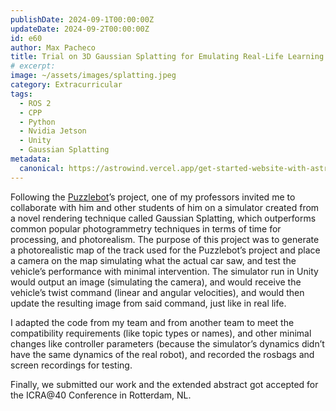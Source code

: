 ```yaml
---
publishDate: 2024-09-1T00:00:00Z
updateDate: 2024-09-2T00:00:00Z
id: e60
author: Max Pacheco
title: Trial on 3D Gaussian Splatting for Emulating Real-Life Learning Experiences in Undergraduate Educational Robotics
# excerpt:
image: ~/assets/images/splatting.jpeg
category: Extracurricular
tags:
  - ROS 2
  - CPP
  - Python
  - Nvidia Jetson
  - Unity
  - Gaussian Splatting
metadata:
  canonical: https://astrowind.vercel.app/get-started-website-with-astro-tailwind-css
---
```





Following the [Puzzlebot](/puzzlebot)’s project, one of my professors invited me to collaborate with him and other students of him on a simulator created from a novel rendering technique called Gaussian Splatting, which outperforms common popular photogrammetry techniques in terms of time for processing, and photorealism. The purpose of this project was to generate a photorealistic map of the track used for the Puzzlebot’s project and place a camera on the map simulating what the actual car saw, and test the vehicle’s performance with minimal intervention. The simulator run in Unity would output an image (simulating the camera), and would receive the vehicle’s twist command (linear and angular velocities), and would then update the resulting image from said command, just like in real life.

I adapted the code from my team and from another team to meet the compatibility requirements (like topic types or names), and other minimal changes like controller parameters (because the simulator’s dynamics didn’t have the same dynamics of the real robot), and recorded the rosbags and screen recordings for testing.

Finally, we submitted our work and the extended abstract got accepted for the ICRA@40 Conference in Rotterdam, NL.

<YouTube id="pxI8i9WXvBI" />

<ImageGrid images={icra_imgs1} columns="1" />
